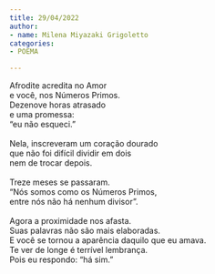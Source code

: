 ```yaml
---
title: 29/04/2022
author:
- name: Milena Miyazaki Grigoletto
categories:
- POEMA

---
```


| Afrodite acredita no Amor
| e você, nos Números Primos.
| Dezenove horas atrasado
| e uma promessa:
| “eu não esqueci.”
| 
| Nela, inscreveram um coração dourado
| que não foi difícil dividir em dois
| nem de trocar depois.
| 
| Treze meses se passaram.
| “Nós somos como os Números Primos,
| entre nós não há nenhum divisor”.
| 
| Agora a proximidade nos afasta.
| Suas palavras não são mais elaboradas.
| E você se tornou a aparência daquilo que eu amava.
| Te ver de longe é terrível lembrança.
| Pois eu respondo: “há sim.”

<a href="https://instagram.com/bonsourr"><i class="bi bi-instagram"></i></a>
